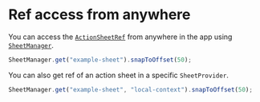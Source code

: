 # Ref access from anywhere

You can access the [`ActionSheetRef`](/reference/actionsheetref) from anywhere in the app using [`SheetManager`](/reference/sheetmanager).

```ts
SheetManager.get("example-sheet").snapToOffset(50);
```

You can also get ref of an action sheet in a specific `SheetProvider`.

```ts
SheetManager.get("example-sheet", "local-context").snapToOffset(50);
```
